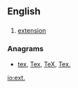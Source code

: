 ==English==

==={{abbreviation}}===
{{en-abbr}}

# [[extension]]

===Anagrams===
* [[tex#English|tex]], [[Tex#English|Tex]], [[TeX#English|TeX]], [[Tex.#English|Tex.]]


[[io:ext.]]